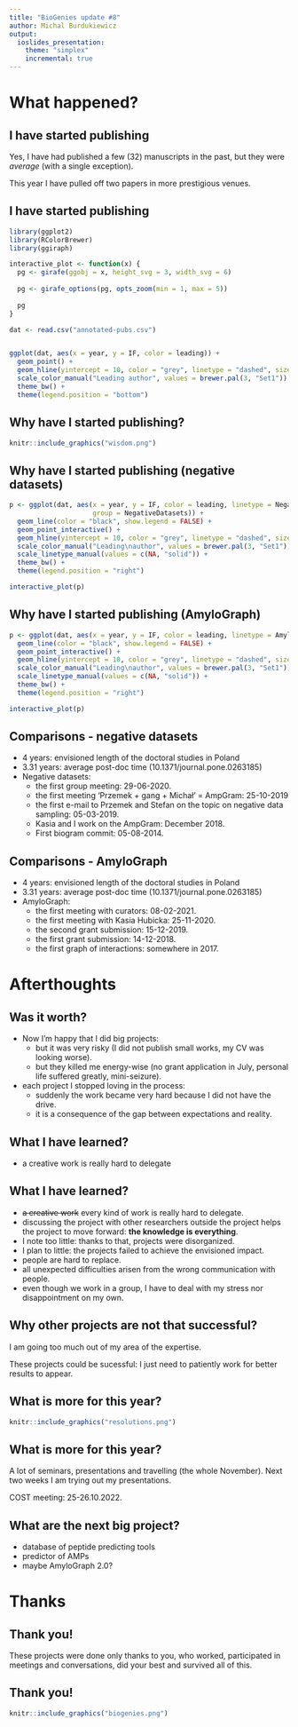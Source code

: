 ```yaml
---
title: "BioGenies update #8"
author: Michal Burdukiewicz
output: 
  ioslides_presentation:
    theme: "simplex"
    incremental: true
---
```



<link href="https://fonts.googleapis.com/css?family=Montserrat&display=swap" rel="stylesheet">

<style>
slides > slide {
font-family: 'Montserrat', sans-serif;
}

.center {
display: block;
margin-left: auto;
margin-right: auto;

}


</style>

# What happened?

## I have started publishing

Yes, I have had published a few (32) manuscripts in the past, but they were *average* (with a single exception).

This year I have pulled off two papers in more prestigious venues.

## I have started publishing

```r
library(ggplot2)
library(RColorBrewer)
library(ggiraph)

interactive_plot <- function(x) {
  pg <- girafe(ggobj = x, height_svg = 3, width_svg = 6)
  
  pg <- girafe_options(pg, opts_zoom(min = 1, max = 5))
  
  pg
}

dat <- read.csv("annotated-pubs.csv")


ggplot(dat, aes(x = year, y = IF, color = leading)) +
  geom_point() +
  geom_hline(yintercept = 10, color = "grey", linetype = "dashed", size = 2) +
  scale_color_manual("Leading author", values = brewer.pal(3, "Set1")) +
  theme_bw() +
  theme(legend.position = "bottom")


```

## Why have I started publishing?

```r
knitr::include_graphics("wisdom.png")
```

## Why have I started publishing (negative datasets)

```r

p <- ggplot(dat, aes(x = year, y = IF, color = leading, linetype = NegativeDatasets, tooltip = title, 
                     group = NegativeDatasets)) +
  geom_line(color = "black", show.legend = FALSE) +
  geom_point_interactive() +
  geom_hline(yintercept = 10, color = "grey", linetype = "dashed", size = 2) +
  scale_color_manual("Leading\nauthor", values = brewer.pal(3, "Set1")) +
  scale_linetype_manual(values = c(NA, "solid")) +
  theme_bw() +
  theme(legend.position = "right")

interactive_plot(p)
```

## Why have I started publishing (AmyloGraph)

```r

p <- ggplot(dat, aes(x = year, y = IF, color = leading, linetype = AmyloGraph, tooltip = title, group = AmyloGraph)) +
  geom_line(color = "black", show.legend = FALSE) +
  geom_point_interactive() +
  geom_hline(yintercept = 10, color = "grey", linetype = "dashed", size = 2) +
  scale_color_manual("Leading\nauthor", values = brewer.pal(3, "Set1")) +
  scale_linetype_manual(values = c(NA, "solid")) +
  theme_bw() +
  theme(legend.position = "right")

interactive_plot(p)
```

## Comparisons - negative datasets

 - 4 years: envisioned length of the doctoral studies in Poland
 - 3.31 years: average post-doc time (10.1371/journal.pone.0263185)
 - Negative datasets:
   - the first group meeting: 29-06-2020.
   - the first meeting 'Przemek + gang + Michał' = AmpGram: 25-10-2019
   - the first e-mail to Przemek and Stefan on the topic on negative data sampling: 05-03-2019.
   - Kasia and I work on the AmpGram: December 2018.
   - First biogram commit: 05-08-2014.

## Comparisons - AmyloGraph

 - 4 years: envisioned length of the doctoral studies in Poland
 - 3.31 years: average post-doc time (10.1371/journal.pone.0263185)
 - AmyloGraph:
   - the first meeting with curators: 08-02-2021.
   - the first meeting with Kasia Hubicka: 25-11-2020.
   - the second grant submission: 15-12-2019.
   - the first grant submission: 14-12-2018.
   - the first graph of interactions: somewhere in 2017.

# Afterthoughts

## Was it worth?

 - Now I'm happy that I did big projects:
    - but it was very risky (I did not publish small works, my CV was looking worse).
    - but they killed me energy-wise (no grant application in July, personal life suffered greatly, mini-seizure).
 - each project I stopped loving in the process:
    - suddenly the work became very hard because I did not have the drive.
    - it is a consequence of the gap between expectations and reality.
 
## What I have learned?

 - a creative work is really hard to delegate
 
## What I have learned?

 - ~~a creative work~~ every kind of work is really hard to delegate.
 - discussing the project with other researchers outside the project helps the project to move forward: **the knowledge is everything**.
 - I note too little: thanks to that, projects were disorganized.
 - I plan to little: the projects failed to achieve the envisioned impact.
 - people are hard to replace.
 - all unexpected difficulties arisen from the wrong communication with people.
 - even though we work in a group, I have to deal with my stress nor disappointment on my own.

## Why other projects are not that successful?

I am going too much out of my area of the expertise.

These projects could be sucessful: I just need to patiently work for better results to appear.

## What is more for this year?

```r
knitr::include_graphics("resolutions.png")
```

## What is more for this year?

A lot of seminars, presentations and travelling (the whole November). Next two weeks I am trying out my presentations.

COST meeting: 25-26.10.2022.

## What are the next big project?

 - database of peptide predicting tools
 - predictor of AMPs
 - maybe AmyloGraph 2.0?
 
# Thanks
 
## Thank you!

These projects were done only thanks to you, who worked, participated in meetings and conversations, did your best and survived all of this.

## Thank you!

```r
knitr::include_graphics("biogenies.png")
```